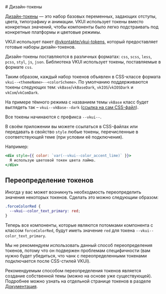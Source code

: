 <Overview>
# Дизайн-токены

[Дизайн-токены](https://foundation.mozilla.org/en/docs/design/websites/design-tokens/) — это набор базовых переменных,
задающих отступы, цвета, типографику и анимации. VKUI использует токены вместо конкретных значений,
чтобы компоненты было легко подстраивать под конкретные платформы и цветовые режимы.

</Overview>

VKUI использует пакет [@vkontakte/vkui-tokens](https://github.com/VKCOM/vkui-tokens),
который предоставляет готовые наборы дизайн-токенов.

Дизайн-токены поставляются в различных форматах: `css`, `scss`, `less`, `pcss`, `styl`, `js`, `json`.
Библиотека VKUI использует токены, поставляемые в формате `css`.

Таким образом, каждый набор токенов объявлен в CSS-классе формата `vkui--<themeName>--<colorScheme>`.
По умолчанию поддерживаются токены следующих тем: `vkBase`/`vkBaseDark`, `vkIOS`/`vkIOSDark` и `vkCom`/`vkComDark`.

На примере тёмного режима с названием темы `vkBase` класс будет выглядеть так – `vkui--vkBase--dark` ([ссылка на сам CSS-файл](https://unpkg.com/@vkontakte/vkui-tokens@4/themes/vkBase/cssVars/declarations/onlyVariablesLocal.css)).

Все токены начинаются с префикса `--vkui--`.

В своём приложении вы можете ссылаться в CSS-файлах или передавать в свойство `style` любые токены,
перечисленные в соответствующей теме (при условии её подключения).

Например:

```jsx
<div style={{ color: `var(--vkui--color_accent_lime)` }}>
  Я использую цветовой токен цвета лайма.
</div>
```

## Переопределение токенов

Иногда у вас может возникнуть необходмость переопределить значения некоторых токенов.
Сделать это можно следующим образом:

```css filename="app-styles.css"
.forceColorRed {
  --vkui--color_text_primary: red;
}
```

Теперь все компоненты, которые являются потомками компонента с классом `forceColorRed`, будут иметь значение `red`
для токена `--vkui--color_text_primary`.

Мы не рекомендуем использовать данный способ переопределения токенов, потому что он подвержен проблемам специфичности
(вам нужно будет убедиться, что чанк с переопределенными токенами подключается после CSS-стилей VKUI).

Рекомендуемым способом переопределения токенов является создание собственной темы (можно на основе уже существующей).
Подробнее можно узнать на отдельной странице токенов в разделе [Документация](https://vkcom.github.io/vkui-tokens).
